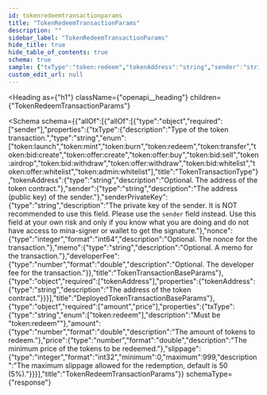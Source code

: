 ```yaml
---
id: tokenredeemtransactionparams
title: "TokenRedeemTransactionParams"
description: ""
sidebar_label: "TokenRedeemTransactionParams"
hide_title: true
hide_table_of_contents: true
schema: true
sample: {"txType":"token:redeem","tokenAddress":"string","sender":"string","senderPrivateKey":"string","nonce":0,"memo":"string","developerFee":0,"amount":0,"price":0,"slippage":0}
custom_edit_url: null
---
```



<Heading
  as={"h1"}
  className={"openapi__heading"}
  children={"TokenRedeemTransactionParams"}
>
</Heading>





<Schema
  schema={{"allOf":[{"allOf":[{"type":"object","required":["sender"],"properties":{"txType":{"description":"Type of the token transaction.","type":"string","enum":["token:launch","token:mint","token:burn","token:redeem","token:transfer","token:bid:create","token:offer:create","token:offer:buy","token:bid:sell","token:airdrop","token:bid:withdraw","token:offer:withdraw","token:bid:whitelist","token:offer:whitelist","token:admin:whitelist"],"title":"TokenTransactionType"},"tokenAddress":{"type":"string","description":"Optional. The address of the token contract."},"sender":{"type":"string","description":"The address (public key) of the sender."},"senderPrivateKey":{"type":"string","description":"The private key of the sender. It is NOT recommended to use this field. Please use the `sender` field instead. Use this field at your own risk and only if you know what you are doing and do not have access to mina-signer or wallet to get the signature."},"nonce":{"type":"integer","format":"int64","description":"Optional. The nonce for the transaction."},"memo":{"type":"string","description":"Optional. A memo for the transaction."},"developerFee":{"type":"number","format":"double","description":"Optional. The developer fee for the transaction."}},"title":"TokenTransactionBaseParams"},{"type":"object","required":["tokenAddress"],"properties":{"tokenAddress":{"type":"string","description":"The address of the token contract."}}}],"title":"DeployedTokenTransactionBaseParams"},{"type":"object","required":["amount","price"],"properties":{"txType":{"type":"string","enum":["token:redeem"],"description":"Must be \"token:redeem\""},"amount":{"type":"number","format":"double","description":"The amount of tokens to redeem."},"price":{"type":"number","format":"double","description":"The minimum price of the tokens to be redeemed."},"slippage":{"type":"integer","format":"int32","minimum":0,"maximum":999,"description":"The maximum slippage allowed for the redemption, default is 50 (5%)."}}}],"title":"TokenRedeemTransactionParams"}}
  schemaType={"response"}
>
  
</Schema>
            
